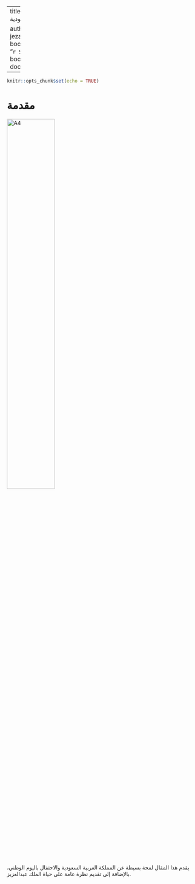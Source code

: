 
--- 
title: "المملكة العربية السعودية"

author: "جزاء اللهيبي //
jeza_hmoud  &copy;"
output: 
  bookdown::gitbook
date: "`r Sys.Date()`"
site: bookdown::bookdown_site
documentclass: book

---
```r
knitr::opts_chunk$set(echo = TRUE)
```



# مقدمة{-}

<img src="/Users/jezaalharbi/Documents/Saudi_NAtional_Day 93/images/A4.jpg" alt="A4" style="width:50%;">


يقدم هذا المقال لمحة بسيطة عن المملكة العربية السعودية والاحتفال باليوم الوطني، بالإضافة إلى تقديم نظرة عامة على حياة الملك عبدالعزيز.






